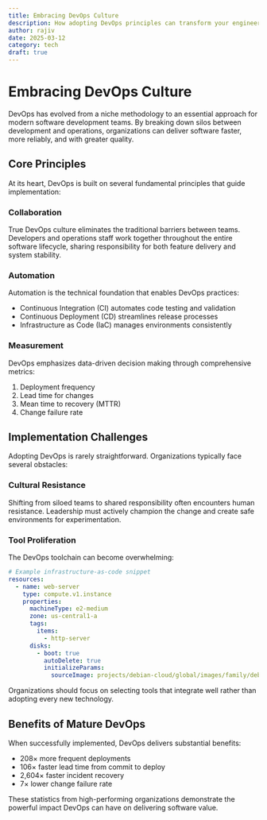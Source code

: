 ```yaml
---
title: Embracing DevOps Culture
description: How adopting DevOps principles can transform your engineering organization
author: rajiv
date: 2025-03-12
category: tech
draft: true
---
```


# Embracing DevOps Culture

DevOps has evolved from a niche methodology to an essential approach for modern software development teams. By breaking down silos between development and operations, organizations can deliver software faster, more reliably, and with greater quality.

## Core Principles

At its heart, DevOps is built on several fundamental principles that guide implementation:

### Collaboration

True DevOps culture eliminates the traditional barriers between teams. Developers and operations staff work together throughout the entire software lifecycle, sharing responsibility for both feature delivery and system stability.

### Automation

Automation is the technical foundation that enables DevOps practices:

- Continuous Integration (CI) automates code testing and validation
- Continuous Deployment (CD) streamlines release processes
- Infrastructure as Code (IaC) manages environments consistently

### Measurement

DevOps emphasizes data-driven decision making through comprehensive metrics:

1. Deployment frequency
2. Lead time for changes
3. Mean time to recovery (MTTR)
4. Change failure rate

## Implementation Challenges

Adopting DevOps is rarely straightforward. Organizations typically face several obstacles:

### Cultural Resistance

Shifting from siloed teams to shared responsibility often encounters human resistance. Leadership must actively champion the change and create safe environments for experimentation.

### Tool Proliferation

The DevOps toolchain can become overwhelming:

```yaml
# Example infrastructure-as-code snippet
resources:
  - name: web-server
    type: compute.v1.instance
    properties:
      machineType: e2-medium
      zone: us-central1-a
      tags:
        items:
          - http-server
      disks:
        - boot: true
          autoDelete: true
          initializeParams:
            sourceImage: projects/debian-cloud/global/images/family/debian-11
```

Organizations should focus on selecting tools that integrate well rather than adopting every new technology.

## Benefits of Mature DevOps

When successfully implemented, DevOps delivers substantial benefits:

- 208× more frequent deployments
- 106× faster lead time from commit to deploy
- 2,604× faster incident recovery
- 7× lower change failure rate

These statistics from high-performing organizations demonstrate the powerful impact DevOps can have on delivering software value.

<Cards>
  <Card title="DevOps Metrics Guide" href="/docs/devops-metrics" />
  <Card title="CI/CD Implementation" href="/docs/ci-cd-pipeline" />
</Cards>
